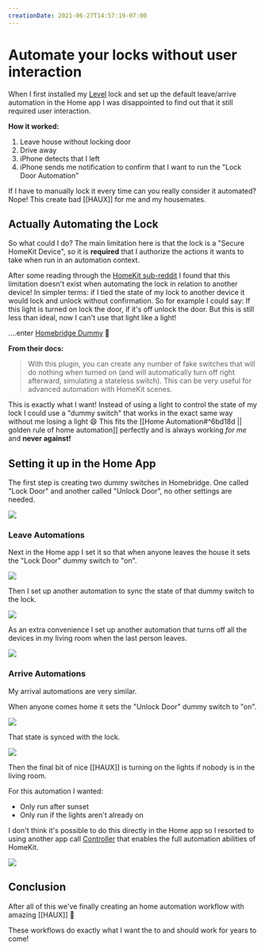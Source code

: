 ```yaml
---
creationDate: 2021-06-27T14:57:19-07:00
---
```



# Automate your locks without user interaction

When I first installed my [Level](http://level.co) lock and set up the default leave/arrive automation in the Home app I was disappointed to find out that it still required user interaction.

**How it worked:**

1. Leave house without locking door
2. Drive away
3. iPhone detects that I left
4. iPhone sends me notification to confirm that I want to run the "Lock Door Automation"

If I have to manually lock it every time can you really consider it automated? Nope! This create bad [[HAUX]] for me and my housemates.

## Actually Automating the Lock

So what could I do? The main limitation here is that the lock is a "Secure HomeKit Device", so it is **required** that I authorize the actions it wants to take when run in an automation context. 

After some reading through the [HomeKit sub-reddit](https://www.reddit.com/r/HomeKit/) I found that this limitation doesn't exist when automating the lock in relation to another device! In simpler terms: if I tied the state of my lock to another device it would lock and unlock without confirmation. So for example I could say: If this light is turned on lock the door, if it's off unlock the door. But this is still less than ideal, now I can't use that light like a light!

....enter [Homebridge Dummy](https://github.com/nfarina/homebridge-dummy#readme) :tada:

**From their docs:**

> With this plugin, you can create any number of fake switches that will do nothing when turned on (and will automatically turn off right afterward, simulating a stateless switch). This can be very useful for advanced automation with HomeKit scenes.

This is exactly what I want! Instead of using a light to control the state of my lock I could use a "dummy switch" that works in the exact same way without me losing a light :smile: This fits the [[Home Automation#^6bd18d || golden rule of home automation]] perfectly and is always working _for me_ and **never against!**

## Setting it up in the Home App

The first step is creating two dummy switches in Homebridge. One called 
"Lock Door" and another called "Unlock Door", no other settings are needed.

![](/blog/automate-locks-1.png)

### Leave Automations

Next in the Home app I set it so that when anyone leaves the house it sets the "Lock Door" dummy switch to "on".

![](/blog/automate-locks-2.png)

Then I set up another automation to sync the state of that dummy switch to the lock.

![](/blog/automate-locks-3.png)

As an extra convenience I set up another automation that turns off all the devices in my living room when the last person leaves.

![](/blog/automate-locks-4.png)

### Arrive Automations

My arrival automations are very similar.

When anyone comes home it sets the "Unlock Door" dummy switch to "on".

![](/blog/automate-locks-5.png)

That state is synced with the lock.

![](/blog/automate-locks-6.png)

Then the final bit of nice [[HAUX]] is turning on the lights if nobody is in the living room. 

For this automation I wanted:

- Only run after sunset
- Only run if the lights aren't already on 

I don't think it's possible to do this directly in the Home app so I resorted to using another app call [Controller](https://controllerforhomekit.com) that enables the full automation abilities of HomeKit.

![](/blog/automate-locks-7.png)

## Conclusion

After all of this we've finally creating an home automation workflow with amazing [[HAUX]] :tada:

These workflows do exactly what I want the to and should work for years to come!